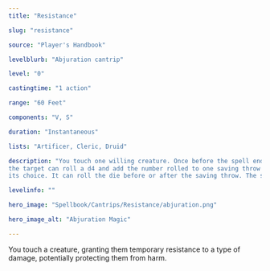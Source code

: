 ```yaml
---
title: "Resistance"

slug: "resistance"

source: "Player's Handbook"

levelblurb: "Abjuration cantrip"

level: "0"

castingtime: "1 action"

range: "60 Feet"

components: "V, S"

duration: "Instantaneous"

lists: "Artificer, Cleric, Druid"

description: "You touch one willing creature. Once before the spell ends, 
the target can roll a d4 and add the number rolled to one saving throw of 
its choice. It can roll the die before or after the saving throw. The spell then ends."

levelinfo: ""

hero_image: "Spellbook/Cantrips/Resistance/abjuration.png"

hero_image_alt: "Abjuration Magic"

---
```

You touch a creature, granting them temporary resistance to a type of damage, potentially protecting them from harm.
